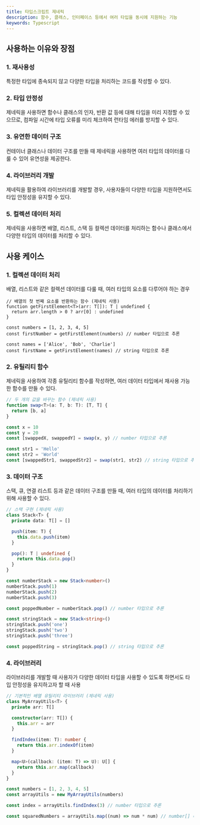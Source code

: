 ```yaml
---
title: 타입스크립트 제네릭
description: 함수, 클래스, 인터페이스 등에서 여러 타입을 동시에 지원하는 기능
keywords: Typescript
---
```


## 사용하는 이유와 장점

### 1. 재사용성

특정한 타입에 종속되지 않고 다양한 타입을 처리하는 코드를 작성할 수 있다.

### 2. 타입 안정성

제네릭을 사용하면 함수나 클래스의 인자, 반환 값 등에 대해 타입을 미리 지정할 수 있으므로, 컴파일 시간에 타입 오류를 미리 체크하여 런타임 에러를 방지할 수 있다.

### 3. 유연한 데이터 구조

컨테이너 클래스나 데이터 구조를 만들 때 제네릭을 사용하면 여러 타입의 데이터를 다룰 수 있어 유연성을 제공한다.

### 4. 라이브러리 개발

제네릭을 활용하여 라이브러리를 개발할 경우, 사용자들이 다양한 타입을 지원하면서도 타입 안정성을 유지할 수 있다.

### 5. 컬렉션 데이터 처리

제네릭을 사용하면 배열, 리스트, 스택 등 컬렉션 데이터를 처리하는 함수나 클래스에서 다양한 타입의 데이터를 처리할 수 있다.

## 사용 케이스

### 1. 컬렉션 데이터 처리

배열, 리스트와 같은 컬렉션 데이터를 다룰 때, 여러 타입의 요소를 다루어야 하는 경우

```tsx
// 배열의 첫 번째 요소를 반환하는 함수 (제네릭 사용)
function getFirstElement<T>(arr: T[]): T | undefined {
  return arr.length > 0 ? arr[0] : undefined
}

const numbers = [1, 2, 3, 4, 5]
const firstNumber = getFirstElement(numbers) // number 타입으로 추론

const names = ['Alice', 'Bob', 'Charlie']
const firstName = getFirstElement(names) // string 타입으로 추론
```

### 2. 유틸리티 함수

제네릭을 사용하여 각종 유틸리티 함수를 작성하면, 여러 데이터 타입에서 재사용 가능한 함수를 만들 수 있다.

```ts
// 두 개의 값을 바꾸는 함수 (제네릭 사용)
function swap<T>(a: T, b: T): [T, T] {
  return [b, a]
}

const x = 10
const y = 20
const [swappedX, swappedY] = swap(x, y) // number 타입으로 추론

const str1 = 'Hello'
const str2 = 'World'
const [swappedStr1, swappedStr2] = swap(str1, str2) // string 타입으로 추론
```

### 3. 데이터 구조

스택, 큐, 연결 리스트 등과 같은 데이터 구조를 만들 때, 여러 타입의 데이터를 처리하기 위해 사용할 수 있다.

```ts
// 스택 구현 (제네릭 사용)
class Stack<T> {
  private data: T[] = []

  push(item: T) {
    this.data.push(item)
  }

  pop(): T | undefined {
    return this.data.pop()
  }
}

const numberStack = new Stack<number>()
numberStack.push(1)
numberStack.push(2)
numberStack.push(3)

const poppedNumber = numberStack.pop() // number 타입으로 추론

const stringStack = new Stack<string>()
stringStack.push('one')
stringStack.push('two')
stringStack.push('three')

const poppedString = stringStack.pop() // string 타입으로 추론
```

### 4. 라이브러리

라이브러리를 개발할 때 사용자가 다양한 데이터 타입을 사용할 수 있도록 하면서도 타입 안정성을 유지하고자 할 때 사용

```ts
// 기본적인 배열 유틸리티 라이브러리 (제네릭 사용)
class MyArrayUtils<T> {
  private arr: T[]

  constructor(arr: T[]) {
    this.arr = arr
  }

  findIndex(item: T): number {
    return this.arr.indexOf(item)
  }

  map<U>(callback: (item: T) => U): U[] {
    return this.arr.map(callback)
  }
}

const numbers = [1, 2, 3, 4, 5]
const arrayUtils = new MyArrayUtils(numbers)

const index = arrayUtils.findIndex(3) // number 타입으로 추론

const squaredNumbers = arrayUtils.map((num) => num * num) // number[] 타입으로 추론
```
